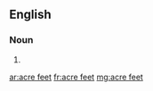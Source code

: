 ==English==

===Noun===
{{head|en|head=[[acre]] [[feet]]}}

# {{plural of|acre foot}}

[[ar:acre feet]]
[[fr:acre feet]]
[[mg:acre feet]]